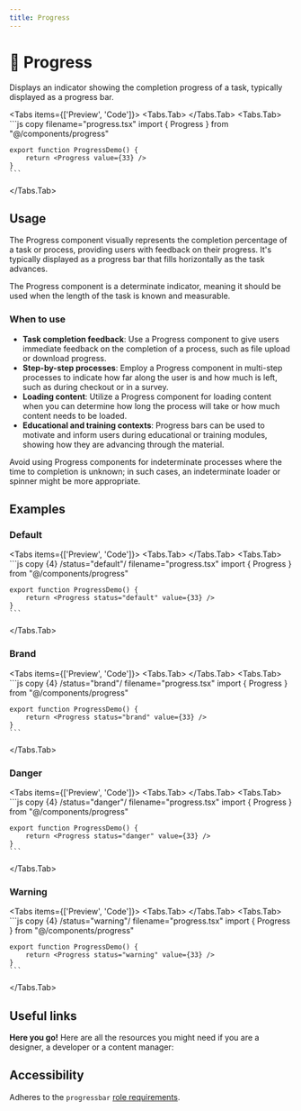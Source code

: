 ```yaml
---
title: Progress
---
```



# 💠 Progress

Displays an indicator showing the completion progress of a task, typically displayed as a progress bar.

<Tabs items={['Preview', 'Code']}>
  <Tabs.Tab>
    <ProgressPreview />
  </Tabs.Tab>
  <Tabs.Tab>
    ```js copy filename="progress.tsx"
    import { Progress } from "@/components/progress"

    export function ProgressDemo() { 
        return <Progress value={33} />
    }
    ```
  </Tabs.Tab>
</Tabs>

## Usage

The Progress component visually represents the completion percentage of a task or process, providing users with feedback on their progress. It's typically displayed as a progress bar that fills horizontally as the task advances.

The Progress component is a determinate indicator, meaning it should be used when the length of the task is known and measurable.

### When to use
- **Task completion feedback**: Use a Progress component to give users immediate feedback on the completion of a process, such as file upload or download progress.
- **Step-by-step processes**: Employ a Progress component in multi-step processes to indicate how far along the user is and how much is left, such as during checkout or in a survey.
- **Loading content**: Utilize a Progress component for loading content when you can determine how long the process will take or how much content needs to be loaded.
- **Educational and training contexts**: Progress bars can be used to motivate and inform users during educational or training modules, showing how they are advancing through the material.

Avoid using Progress components for indeterminate processes where the time to completion is unknown; in such cases, an indeterminate loader or spinner might be more appropriate.

## Examples

### Default

<Tabs items={['Preview', 'Code']}>
  <Tabs.Tab>
    <ProgressDefault />
  </Tabs.Tab>
  <Tabs.Tab>
    ```js copy {4} /status="default"/ filename="progress.tsx"
    import { Progress } from "@/components/progress"

    export function ProgressDemo() { 
        return <Progress status="default" value={33} />
    }
    ```
  </Tabs.Tab>
</Tabs>

### Brand

<Tabs items={['Preview', 'Code']}>
  <Tabs.Tab>
    <ProgressBrand />
  </Tabs.Tab>
  <Tabs.Tab>
    ```js copy {4} /status="brand"/ filename="progress.tsx"
    import { Progress } from "@/components/progress"

    export function ProgressDemo() { 
        return <Progress status="brand" value={33} />
    }
    ```
  </Tabs.Tab>
</Tabs>

### Danger

<Tabs items={['Preview', 'Code']}>
  <Tabs.Tab>
    <ProgressDanger />
  </Tabs.Tab>
  <Tabs.Tab>
    ```js copy {4} /status="danger"/ filename="progress.tsx"
    import { Progress } from "@/components/progress"

    export function ProgressDemo() { 
        return <Progress status="danger" value={33} />
    }
    ```
  </Tabs.Tab>
</Tabs>

### Warning

<Tabs items={['Preview', 'Code']}>
  <Tabs.Tab>
    <ProgressWarning />
  </Tabs.Tab>
  <Tabs.Tab>
    ```js copy {4} /status="warning"/ filename="progress.tsx"
    import { Progress } from "@/components/progress"

    export function ProgressDemo() { 
        return <Progress status="warning" value={33} />
    }
    ```
  </Tabs.Tab>
</Tabs>

## Useful links

**Here you go!** Here are all the resources you might need if you are a designer, a developer or a content manager:

<Cards className='mt-8'>
  <Card
    title="🤖 Storybook"
    href="https://www.stories.fusillo.design/?path=/docs/components-progress--documentation"
  />
  <Card
    title="🪄 Figma"
    href="https://www.figma.com/file/acdO58jx9zgGfkKu6htrx2/%F0%9F%94%B5-Fusillo-Design-System?type=design&node-id=540%3A8872&mode=design&t=BNqih1pZMuav038B-1"
  />
  <Card
    title="🐝 API Reference"
    href="https://www.radix-ui.com/primitives/docs/components/progress#api-reference"
  />
</Cards>

## Accessibility

Adheres to the `progressbar` [role requirements](https://www.w3.org/WAI/ARIA/apg/patterns/meter/).

